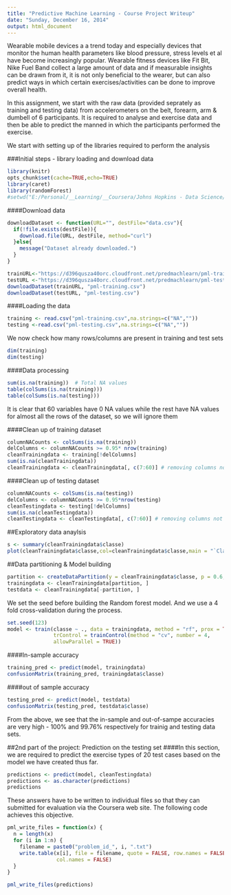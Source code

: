 ```yaml
---
title: "Predictive Machine Learning - Course Project Writeup"
date: "Sunday, December 16, 2014"
output: html_document
---
```


Wearable mobile devices a a trend today and especially devices that monitor the human health parameters like blood pressure, stress levels et al have become increasingly popular. Wearable fitness devices like Fit Bit, Nike Fuel Band collect a large amount of data and if measurable insights can be drawn from it, it is not only beneficial to the wearer, but can also predict ways in which certain exercises/activities can be done to improve overall health.

In this assignment, we start with the raw data (provided seprately as training and testing data) from accelerometers on the belt, forearm, arm & dumbell of 6 participants. It is required to analyse and exercise data and then be able to predict the manned in which the participants performed the exercise.


We start with setting up of the libraries required to perform the analysis


###Initial steps - library loading and download data

```r
library(knitr)
opts_chunk$set(cache=TRUE,echo=TRUE)
library(caret)
library(randomForest)
#setwd("E:/Personal/__Learning/__Coursera/Johns Hopkins - Data Science/08. Predictive Machine Learning/Project")
```

####Download data
```r
downloadDataset <- function(URL="", destFile="data.csv"){
  if(!file.exists(destFile)){
    download.file(URL, destFile, method="curl")
  }else{
    message("Dataset already downloaded.")
  }
}

trainURL<-"https://d396qusza40orc.cloudfront.net/predmachlearn/pml-training.csv"
testURL <-"https://d396qusza40orc.cloudfront.net/predmachlearn/pml-testing.csv"
downloadDataset(trainURL, "pml-training.csv")
downloadDataset(testURL, "pml-testing.csv")
```


####Loading the data
```r
training <- read.csv("pml-training.csv",na.strings=c("NA",""))
testing <-read.csv("pml-testing.csv",na.strings=c("NA",""))
```

We now check how many rows/columns are present in training and test sets
```r
dim(training)
dim(testing)
```


####Data processing
```r
sum(is.na(training))  # Total NA values
table(colSums(is.na(training)))
table(colSums(is.na(testing)))
```

It is clear that 60 variables have 0 NA values while the rest have NA values for almost all the rows of the dataset, so we will ignore them 

####Clean up of training dataset
```r
columnNACounts <- colSums(is.na(training))        
delColumns <- columnNACounts >= 0.95* nrow(training)
cleanTrainingdata <- training[!delColumns]        
sum(is.na(cleanTrainingdata))                     
cleanTrainingdata <- cleanTrainingdata[, c(7:60)] # removing columns not needed 
```

####Clean up of testing dataset
```r
columnNACounts <- colSums(is.na(testing))         
delColumns <- columnNACounts >= 0.95*nrow(testing) 
cleanTestingdata <- testing[!delColumns]        
sum(is.na(cleanTestingdata))                     
cleanTestingdata <- cleanTestingdata[, c(7:60)] # removing columns not needed
```

##Exploratory data anaylsis
```r
s <- summary(cleanTrainingdata$classe)
plot(cleanTrainingdata$classe,col=cleanTrainingdata$classe,main = "`Classe` frequency plot")
```


##Data partitioning & Model building
```r
partition <- createDataPartition(y = cleanTrainingdata$classe, p = 0.6, list = FALSE)
trainingdata <- cleanTrainingdata[partition, ]
testdata <- cleanTrainingdata[-partition, ]
```
We set the seed before building the Random forest model. And we use a 4 fold cross-validation during the process.
```r
set.seed(123)
model <- train(classe ~ ., data = trainingdata, method = "rf", prox = TRUE, 
               trControl = trainControl(method = "cv", number = 4, 
               allowParallel = TRUE))
```


####In-sample accuracy
```r
training_pred <- predict(model, trainingdata)
confusionMatrix(training_pred, trainingdata$classe)
```

####out of sample accuracy
```r
testing_pred <- predict(model, testdata)
confusionMatrix(testing_pred, testdata$classe)
```
From the above, we see that the in-sample and out-of-sampe accuracies are very high - 100% and 99.76% respectively for trainig and testing data sets.

##2nd part of the project: Prediction on the testing set
####In this section, we are required to predict the exercise types of 20 test cases based on the model we have created thus far.
```r
predictions <- predict(model, cleanTestingdata)
predictions <- as.character(predictions)
predictions
```

These answers have to be written to individual files so that they can submitted for evaluation via the Coursera web site. The following code achieves this objective.

```r
pml_write_files = function(x) {
  n = length(x)
  for (i in 1:n) {
    filename = paste0("problem_id_", i, ".txt")
    write.table(x[i], file = filename, quote = FALSE, row.names = FALSE, 
                col.names = FALSE)
  }
}

pml_write_files(predictions)
```